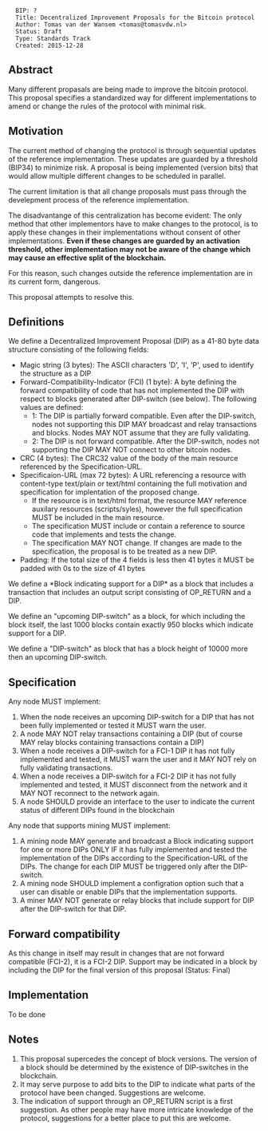 <pre>
  BIP: ?
  Title: Decentralized Improvement Proposals for the Bitcoin protocol
  Author: Tomas van der Wansem <tomas@tomasvdw.nl>
  Status: Draft
  Type: Standards Track
  Created: 2015-12-28
</pre>

==Abstract==

Many different propasals are being made to improve the bitcoin protocol. This proposal specifies a standardized way for different implementations to amend or change the rules of the protocol with minimal risk.

==Motivation==

The current method of changing the protocol is through sequential updates of the reference implementation. These updates are guarded by a threshold (BIP34) to minimize risk. A proposal is being implemented (version bits) that would allow multiple different changes to be scheduled in parallel.


The current limitation is that all change proposals must pass through the develepment process of the reference implementation.

The disadvantange of this centralization has become evident: The only method that other implementors have to make changes to the protocol, is to apply these changes in their implementations without consent of other implementations. '''Even if these changes are guarded by an activation threshold, other implementation may not be aware of the change which may cause an effective split of the blockchain.'''

For this reason, such changes outside the reference implementation are in its current form, dangerous. 

This proposal attempts to resolve this.

==Definitions==

We define a Decentralized Improvement Proposal (DIP) as a 41-80 byte data structure consisting of the following fields:

* Magic string (3 bytes): The ASCII characters 'D', 'I', 'P', used to identify the structure as a DIP
* Forward-Compatibility-Indicator (FCI) (1 byte): A byte defining the forward compatibility of code that has not implemented the DIP with respect to blocks generated after DIP-switch (see below). The following values are defined:
** 1: The DIP is partially forward compatible. Even after the DIP-switch, nodes not supporting this DIP MAY broadcast and relay transactions and blocks. Nodes MAY NOT assume that they are fully validating.
** 2: The DIP is not forward compatible. After the DIP-switch, nodes not supporting the DIP MAY NOT connect to other bitcoin nodes.
* CRC (4 bytes): The CRC32 value of the body of the main resource referenced by the Specification-URL.
* Specificaion-URL (max 72 bytes): A URL referencing a resource with content-type text/plain or text/html containing the full motivation and specification for implentation of the proposed change.
** If the resource is in text/html format, the resource MAY reference auxilary resources (scripts/syles), however the full specification MUST be included in the main resource.
** The specification MUST include or contain a reference to source code that implements and tests the change.
** The specification MAY NOT change. If changes are made to the specification, the proposal is to be treated as a new DIP.
* Padding: If the total size of the 4 fields is less then 41 bytes it MUST be padded with 0s to the size of 41 bytes
 
We define a *Block indicating support for a DIP* as a block that includes a transaction that includes an output script consisting of OP_RETURN and a DIP.

We define an "upcoming DIP-switch" as a block, for which including the block itself, the last 1000 blocks contain exactly 950 blocks which indicate support for a DIP.

We define a "DIP-switch" as block that has a block height of 10000 more then an upcoming DIP-switch.

==Specification==

Any node MUST implement:

# When the node receives an upcoming DIP-switch for a DIP that has not been fully implemented or tested it MUST warn the user.
# A node MAY NOT relay transactions containing a DIP (but of course MAY relay blocks containing transactions contain a DIP)
# When a node receives a DIP-switch for a FCI-1 DIP it has not fully implemented and tested, it MUST warn the user and it MAY NOT rely on fully validating transactions.
# When a node receives a DIP-switch for a FCI-2 DIP it has not fully implemented and tested, it MUST disconnect from the network and it MAY NOT reconnect to the network again.
# A node SHOULD provide an interface to the user to indicate the current status of different DIPs found in the blockchain


Any node that supports mining MUST implement:

# A mining node MAY generate and broadcast a Block indicating support for one or more DIPs ONLY IF it has fully implemented and tested the implementation of the DIPs according to the Specification-URL of the DIPs. The change for each DIP MUST be triggered only after the DIP-switch.
# A mining node SHOULD implement a configration option such that a user can disable or enable DIPs that the implementation supports.
# A miner MAY NOT generate or relay blocks that include support for DIP after the DIP-switch for that DIP.


==Forward compatibility==

As this change in itself may result in changes that are not forward compatible (FCI-2), it is a FCI-2 DIP. Support may be indicated in a block by including the DIP for the final version of this proposal (Status: Final)

==Implementation==

To be done

==Notes==

# This proposal supercedes the concept of block versions. The version of a block should be determined by the existence of DIP-switches in the blockchain.
# It may serve purpose to add bits to the DIP to indicate what parts of the protocol have been changed. Suggestions are welcome.
# The indication of support through an OP_RETURN script is a first suggestion. As other people may have more intricate knowledge of the protocol, suggestions for a better place to put this are welcome.

